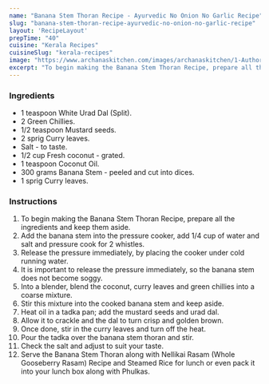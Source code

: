 ---
name: "Banana Stem Thoran Recipe - Ayurvedic No Onion No Garlic Recipe"
slug: "banana-stem-thoran-recipe-ayurvedic-no-onion-no-garlic-recipe"
layout: 'RecipeLayout'
prepTime: "40"
cuisine: "Kerala Recipes"
cuisineSlug: "kerala-recipes"
image: "https://www.archanaskitchen.com/images/archanaskitchen/1-Author/admin/Raw_Papaya_Thoran_Recipe__Ayurvedic_No_Onion_No_Garlic_Recipe.jpg"
excerpt: "To begin making the Banana Stem Thoran Recipe, prepare all the ingredients and keep them aside"
---

### Ingredients

- 1 teaspoon White Urad Dal (Split).
- 2 Green Chillies.
- 1/2 teaspoon Mustard seeds.
- 2 sprig Curry leaves.
- Salt - to taste.
- 1/2 cup Fresh coconut - grated.
- 1 teaspoon Coconut Oil.
- 300 grams Banana Stem - peeled and cut into dices.
- 1 sprig Curry leaves.

### Instructions

1. To begin making the Banana Stem Thoran Recipe, prepare all the ingredients and keep them aside.
1. Add the banana stem into the pressure cooker, add 1/4 cup of water and salt and pressure cook for 2 whistles.
1. Release the pressure immediately, by placing the cooker under cold running water.
1. It is important to release the pressure immediately, so the banana stem does not become soggy.
1. Into a blender, blend the coconut, curry leaves and green chillies into a coarse mixture.
1. Stir this mixture into the cooked banana stem and keep aside.
1. Heat oil in a tadka pan; add the mustard seeds and urad dal.
1. Allow it to crackle and the dal to turn crisp and golden brown.
1. Once done, stir in the curry leaves and turn off the heat.
1. Pour the tadka over the banana stem thoran and stir.
1. Check the salt and adjust to suit your taste.
1. Serve the Banana Stem Thoran along with Nellikai Rasam (Whole Gooseberry Rasam) Recipe and Steamed Rice for lunch or even pack it into your lunch box along with Phulkas.
